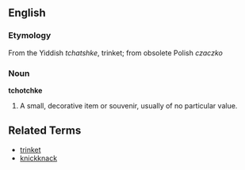 ==English==

===Etymology===

From the Yiddish ''tchatshke'', trinket; from obsolete Polish ''czaczko''

===Noun===

'''tchotchke'''

# A small, decorative item or souvenir, usually of no particular value.

==Related Terms==

* [[trinket]]
* [[knickknack]]